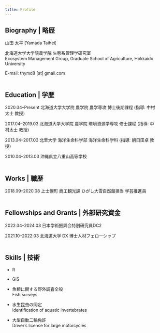 ```yaml
---
title: Profile
---
```


## Biography | 略歴

山田 太平  (Yamada Taihei)

北海道大学大学院農学院 生態系管理学研究室
<br />
Ecosystem Management Group, Graduate School of Agriculture, Hokkaido University

E-mail: thymd8 [at] gmail.com
<br />
<br />

## Education | 学歴

2020.04–Present  北海道大学大学院 農学院 農学専攻 博士後期課程 (指導: 中村太士 教授)

2017.04–2019.03  北海道大学大学院 農学院 環境資源学専攻 修士課程 (指導: 中村太士 教授)

2013.04–2017.03  北里大学 海洋生命科学部 海洋生命科学科 (指導: 朝日田卓 教授)

2010.04–2013.03  沖縄県立八重山高等学校
<br />
<br />

## Works | 職歴
2018.09–2020.08  上士幌町 商工観光課 ひがし大雪自然館担当 学芸推進員
<br />
<br />

## Fellowships and Grants | 外部研究資金
2022.04–2024.03  日本学術振興会特別研究員DC2

2021.10–2022.03  北海道大学 DX 博士人材フェローシップ
<br />
<br />

## Skills | 技術
- R

- GIS

- 魚類に関する野外調査全般
<br />
Fish surveys

- 水生昆虫の同定
<br />
Identification of aquatic invertebrates

- 大型自動二輪免許
<br />
Driver's license for large motorcycles
